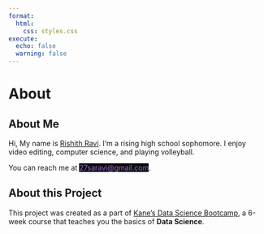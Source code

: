 ```yaml
---
format:
  html:
    css: styles.css
execute: 
  echo: false
  warning: false
---
```


# About

## About Me

Hi, My name is [Rishith Ravi](https://github.com/rishithr19). I’m a rising high school sophomore. I enjoy video editing, computer science, and playing volleyball.

You can reach me at <span style="background-color: #0b0a09; color: #9370DB;">27saravi@gmail.com</span>.

## About this Project

This project was created as a part of [Kane’s Data Science Bootcamp](https://bootcamp.davidkane.info/), a 6-week course that teaches you the basics of **Data Science**.
